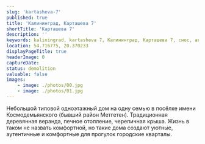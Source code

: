 ```yaml
---
slug: 'kartasheva-7'
published: true
title: 'Калининград, Карташева 7'
shortTitle: 'Карташева 7'
description: ''
keywords: kaliningrad, kartasheva 7, Калининград, Карташева 7, снос, аварийный жилфонд
location: 54.716775, 20.370233
displayPageTitle: true
headerImage: 0
captureDate:
status: demolition
valuable: false
images:
    - image: ./photos/00.jpg
    - image: ./photos/01.jpg
---
```



<Container>

<ImageGallery
    images={props.pageContext.frontmatter.images}
    marginTop="3rem"
    marginBottom="3rem"
/>

Небольшой типовой одноэтажный дом на одну семью в посёлке имени Космодемьянского (бывший район Метгетен).
Традиционная деревянная веранда, печное отопление, черепичная крыша. Жизнь в таком не назвать комфортной, но такие дома создают уютные, аутентичные и комфортные для прогулок городские кварталы.

<Reasons resettlement />

</Container>

<Map location={props.pageContext.frontmatter.location} marginTop="3rem" />
